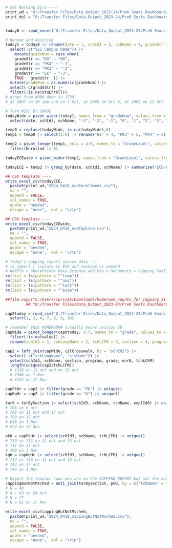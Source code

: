 
```r
# Set Working Dirs ----
print_wd = "O:/Transfer Files/Data_Output_2023-24/PreK Seats Dashboard/2 Working Dir/"
print_del = "O:/Transfer Files/Data_Output_2023-24/PreK Seats Dashboard/3 Deliverables/"


today0 <- read_excel("O:/Transfer Files/Data_Output_2023-24/PreK Seats Dashboard/1 Source Files/export_04-18-2024_Cleaned.xlsx")

```


```r
# Rename and destring
today1 = today0 |> rename(date = 1, schId3 = 2, schName = 4, gradeStr = 5, stuEnroll = 6) |>
  select(-c("SIS Campus Name")) |>
    mutate(gradeNum = case_when(
    gradeStr == "KG" ~ "00",
    gradeStr == "PK4" ~ "-1",
    gradeStr == "PK3" ~ "-2",
    gradeStr == "EE" ~ "-3",
    TRUE ~ gradeStr  )) |>
  mutate(gradeNum = as.numeric(gradeNum)) |>
  select(-c(gradeStr)) |>
  filter(!is.na(stuEnroll))
# drops from 4080 down to 1734
# at 2007 on 29 sep and on 3 Oct, at 2005 on Oct 6, at 2002 on 13 Oct

```

```r
# Turn WIDE BY GRADE
todayWide = pivot_wider(today1, names_from = "gradeNum", values_from = "stuEnroll") |>
  select(date, schId3, schName, "-3", "-2", "-1", "0", "1", "2", "3", "4", "5", "6", "7", "8", "9", "10", "11", "12")

temp0 = replace(todayWide, is.na(todayWide),0)
temp1 = temp0 |> select(1:6) |> rename("EE" = 4, "PK3" = 5, "PK4" = 6)

temp2 = pivot_longer(temp1, cols = 4:6, names_to = "GradeLevel", values_to="Enrolled") |>
  filter(Enrolled != 0)

todayECEwide = pivot_wider(temp2, names_from = "GradeLevel", values_from = "Enrolled")

todayECE = temp2 |> group_by(date, schId3, schName) |> summarise("ECE-Enrolled" = sum(Enrolled)) |> ungroup()
```

```r

## CSV template ----
write_excel_csv(todayECE,
  paste0(print_wd,"2024_0418_eceEnrollment.csv"),
  na = "",
  append = FALSE,
  col_names = TRUE,
  quote = "needed",
  escape = "none",  eol = "\r\n")

```

```r
## CSV template ----
write_excel_csv(todayECEwide,
  paste0(print_wd,"2024_0418_eceTopline.csv"),
  na = "",
  append = FALSE,
  col_names = TRUE,
  quote = "needed",
  escape = "none",  eol = "\r\n")

```

```r
# Today's capping report source data ----
# to import / isolate to ECE and reshape as needed
# Waffle > SharePoint> Data Science and Vis > Documents > Capping Tool > Source Data > SIS > export-files_from-SIS
rm(list = ls(pattern = "^temp"))
rm(list = ls(pattern = "^unq"))
rm(list = ls(pattern = "^test"))
rm(list = ls(pattern = "^ecse"))

##file.copy("C:/Users/lprice5/Downloads/homeroom_counts_for_capping_11-16-2023.csv",
         ## "O:/Transfer Files/Data_Output_2023-24/PreK Seats Dashboard/1 Source Files/homeroom_counts_for_capping_04-18-2024.csv", overwrite = TRUE, copy.date = TRUE)

cap0today = read_csv("O:/Transfer Files/Data_Output_2023-24/PreK Seats Dashboard/1 Source Files/homeroom_counts_for_capping_04-18-2024.csv") |> as_tibble() |>
  select(1, 2, 4, 7, 8, 9, 10)

```

```r
# remember that HOMEROOM# actually means section ID
capWide = pivot_longer(cap0today, 6:7, names_to = "grade", values_to = "value") |>
  filter(!is.na(value)) |>
  rename(schId3 = 1, schLongName = 2, tchLCFM = 3, section = 4, program = 5, grade = 6, enrN = 7)

cap2 = left_join(capWide, cilCrosswalk, by = "schId3") |>
  select(-c("schLongName", "sisName")) |>
  select(schId3, schName, section, program, grade, enrN, tchLCFM)
  length(unique(cap2$tchLCFM))
  # 1328 on 11 oct and on 13 oct
  # 1540 on 1 Nov
  # 1542 on 17 Nov
```

```r

capPkHr = cap2 |> filter(grade == "Pk") |> unique()
capKgHr = cap2 |> filter(grade == "K") |> unique()

tor0 = torBySection |> select(schId3, schName, tchName, emplId6) |> unique()
# 706 on 6 oct
# 708 on 11 oct and 13 oct
# 709 on 17 oct
# 658 on 1 Nov
# 572 on 17 Nov

pk0 = capPkHr |> select(schId3, schName, tchLCFM) |> unique()
# 720 vs 713 on 11 oct and 13 oct
# 711 on 17 oct
# 709 on 1 Nov
kg0 = capKgHr |> select(schId3, schName, tchLCFM) |> unique()
# 754 vs 746 on 11 oct and 13 oct
# 743 on 17 oct
# 744 on 1 Nov

# Export the teacher rows who are on the CAPPING REPORT but not the master schedule
cappingButNotMsched = anti_join(torBySection, pk0, by = c("tchName" = "tchLCFM"))
# N = 40
# N = 63 on 24 Oct
# N = 74
# N = 61 on 17 Nov

```

```r
write_excel_csv(cappingButNotMsched,
  paste0(print_wd,"2024_0418_cappingButNotMsched.csv"),
  na = "",
  append = FALSE,
  col_names = TRUE,
  quote = "needed",
  escape = "none",  eol = "\r\n")

```





















